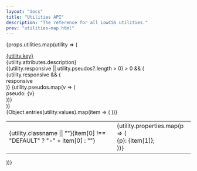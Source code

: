 ```yaml
---
layout: "docs"
title: "Utilities API"
description: "The reference for all LowCSS utilities."
prev: "utilities-map.html"
---
```


<Separator />

{props.utilities.map(utility => (
<div className="mb-16" key={utility.key}>
    <div className="text-xl font-bold mb-4">
        <a href={`#${utility.key}`} name={utility.key} className="text-gray-800 hover:text-gray-900">{utility.key}</a>
    </div>
    <div className="mb-4">
        {utility.attributes.description}
    </div>
    {(utility.responsive || utility.pseudos?.length > 0) > 0 && (
        <div className="mb-4 flex gap-2 flex-wrap">
            {utility.responsive && (
                <div className="py-1 px-2 bg-gray-800 text-white text-xs rounded-md">
                    <span className="font-bold">responsive</span>
                </div>
            )}
            {utility.pseudos.map(v => (
                <div key={v} className="py-1 px-2 bg-gray-300 text-xs rounded-md">
                    <span>pseudo: <span className="font-bold">{v}</span></span>
                </div>
            ))}
        </div>
    )}
    <div className="maxh-96 overflow-auto text-gray-300 scrollbar">
        <table className="w-full">
            {Object.entries(utility.values).map(item => (
            <tr key={item[0]} className="border-solid border border-gray-300 text-xs">
                <td className="p-4 font-mono bg-gray-200 text-blue-600">
                    <span>{utility.classname || ""}{item[0] !== "DEFAULT" ? "-" + item[0] : ""}</span>
                </td>
                <td className="p-4 font-mono text-gray-700">
                {utility.properties.map(p => (
                    <div key={p} className="mb-1">
                        <span className="text-indigo-700">{p}</span>: {item[1]};
                    </div>
                ))}    
                </td>
            </tr>
            ))}
        </table>
    </div>
</div>
))}

